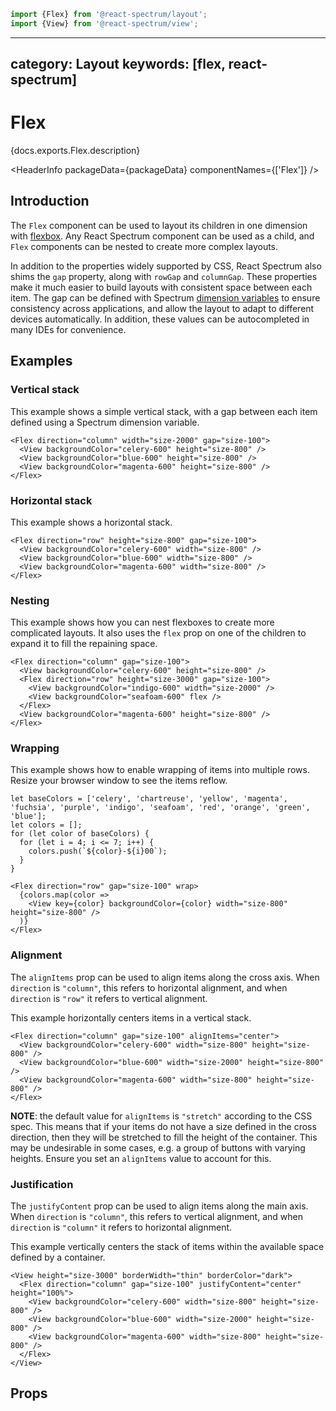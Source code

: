 <!-- Copyright 2020 Adobe. All rights reserved.
This file is licensed to you under the Apache License, Version 2.0 (the "License");
you may not use this file except in compliance with the License. You may obtain a copy
of the License at http://www.apache.org/licenses/LICENSE-2.0
Unless required by applicable law or agreed to in writing, software distributed under
the License is distributed on an "AS IS" BASIS, WITHOUT WARRANTIES OR REPRESENTATIONS
OF ANY KIND, either express or implied. See the License for the specific language
governing permissions and limitations under the License. -->



```jsx import
import {Flex} from '@react-spectrum/layout';
import {View} from '@react-spectrum/view';
```

---
category: Layout
keywords: [flex, react-spectrum]
---

# Flex

<p>{docs.exports.Flex.description}</p>

<HeaderInfo
  packageData={packageData}
  componentNames={['Flex']} />

## Introduction

The `Flex` component can be used to layout its children in one dimension with
[flexbox](https://developer.mozilla.org/en-US/docs/Web/CSS/CSS_Flexible_Box_Layout/Basic_Concepts_of_Flexbox).
Any React Spectrum component can be used as a child, and `Flex` components can be nested to create
more complex layouts.

In addition to the properties widely supported by CSS, React Spectrum also shims the `gap` property, along
with `rowGap` and `columnGap`. These properties make it much easier to build layouts
with consistent space between each item. The gap can be defined with Spectrum [dimension variables](styling.html#dimension-values)
to ensure consistency across applications, and allow the layout to adapt to different devices automatically.
In addition, these values can be autocompleted in many IDEs for convenience.

## Examples

### Vertical stack

This example shows a simple vertical stack, with a gap between each item defined using a Spectrum dimension variable.

```tsx example
<Flex direction="column" width="size-2000" gap="size-100">
  <View backgroundColor="celery-600" height="size-800" />
  <View backgroundColor="blue-600" height="size-800" />
  <View backgroundColor="magenta-600" height="size-800" />
</Flex>
```

### Horizontal stack

This example shows a horizontal stack.

```tsx example
<Flex direction="row" height="size-800" gap="size-100">
  <View backgroundColor="celery-600" width="size-800" />
  <View backgroundColor="blue-600" width="size-800" />
  <View backgroundColor="magenta-600" width="size-800" />
</Flex>
```

### Nesting

This example shows how you can nest flexboxes to create more complicated layouts. It also uses the `flex`
prop on one of the children to expand it to fill the repaining space.

```tsx example
<Flex direction="column" gap="size-100">
  <View backgroundColor="celery-600" height="size-800" />
  <Flex direction="row" height="size-3000" gap="size-100">
    <View backgroundColor="indigo-600" width="size-2000" />
    <View backgroundColor="seafoam-600" flex />
  </Flex>
  <View backgroundColor="magenta-600" height="size-800" />
</Flex>
```

### Wrapping

This example shows how to enable wrapping of items into multiple rows. Resize your browser window to see the
items reflow.

```tsx import
let baseColors = ['celery', 'chartreuse', 'yellow', 'magenta', 'fuchsia', 'purple', 'indigo', 'seafoam', 'red', 'orange', 'green', 'blue'];
let colors = [];
for (let color of baseColors) {
  for (let i = 4; i <= 7; i++) {
    colors.push(`${color}-${i}00`);
  }
}
```

```tsx example
<Flex direction="row" gap="size-100" wrap>
  {colors.map(color =>
    <View key={color} backgroundColor={color} width="size-800" height="size-800" />
  )}
</Flex>
```

### Alignment

The `alignItems` prop can be used to align items along the cross axis. When `direction` is `"column"`, this refers to
horizontal alignment, and when `direction` is `"row"` it refers to vertical alignment.

This example horizontally centers items in a vertical stack.

```tsx example
<Flex direction="column" gap="size-100" alignItems="center">
  <View backgroundColor="celery-600" width="size-800" height="size-800" />
  <View backgroundColor="blue-600" width="size-2000" height="size-800" />
  <View backgroundColor="magenta-600" width="size-800" height="size-800" />
</Flex>
```

**NOTE**: the default value for `alignItems` is `"stretch"` according to the CSS spec. This means that if your items do
not have a size defined in the cross direction, then they will be stretched to fill the height of the container.
This may be undesirable in some cases, e.g. a group of buttons with varying heights. Ensure you set
an `alignItems` value to account for this.

### Justification

The `justifyContent` prop can be used to align items along the main axis. When `direction` is `"column"`, this refers
to vertical alignment, and when `direction` is `"column"` it refers to horizontal alignment.

This example vertically centers the stack of items within the available space defined by a container.

```tsx example
<View height="size-3000" borderWidth="thin" borderColor="dark">
  <Flex direction="column" gap="size-100" justifyContent="center" height="100%">
    <View backgroundColor="celery-600" width="size-800" height="size-800" />
    <View backgroundColor="blue-600" width="size-2000" height="size-800" />
    <View backgroundColor="magenta-600" width="size-800" height="size-800" />
  </Flex>
</View>
```

## Props

<PropTable component={docs.exports.Flex} links={docs.links} />
